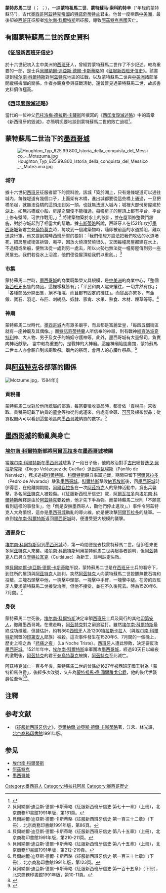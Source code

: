 {{Infobox monarch
| name            =蒙特苏马二世<br /><small>Motēcuhzōma Xōcoyōtzin</small>
| title           =第9代[[特諾奇蒂特蘭|特諾奇蒂特蘭]]特拉托阿尼<br/>[[阿茲特克帝國|阿茲特克帝國]]君主
| image= Moctezuma Mendoza.jpg
| caption         =《[[曼多撒手抄本|门多萨手抄本]]》中的蒙特苏马二世
| reign           =1502年–1520年
| predecessor     =[[阿维特索特尔|阿维特索特尔]]
| successor       =[[奎特拉瓦克|奎特拉瓦克]]
| queen        =特奥特拉尔科<br/>特拉帕利斯基索奇特辛
| issue           ={{le|伊莎贝尔·蒙特祖马|Isabel Moctezuma}}<br />{{le|佩德羅·蒙特蘇馬|Pedro Moctezuma}}<br />奇马尔波波卡<!--并非早期统治者[[奇马尔波波卡|奇马尔波波卡]]--><br />特拉尔特卡特辛
| father          =[[阿沙亚卡特尔|阿沙亚卡特尔]]
| mother          =索奇奎耶特尔
| birth_date   = 约1466年
| death_date   = 1520年6月29日
| death_place  =[[特諾奇蒂特蘭|特諾奇蒂特蘭]]
}}
'''蒙特苏馬二世'''（{{lang-es|Moctezuma II}}；{{lang-nah|Motēcuhzōma Xōcoyōtzin}} {{IPA-all|moteːkʷ'soːma ʃoːko'joːtsin}}；{{bd||約1475年|1520年|6月29日|catIdx=M}}），一譯'''蒙特祖馬二世'''、'''蒙特蘇马·索科約特辛'''（“年轻的蒙特蘇马”），古代[[墨西哥|墨西哥]][[阿茲特克帝國|阿茲特克帝國]]的[[特諾奇蒂特兰|特諾奇蒂特兰]]君主。他曾一度稱霸[[中美洲|中美洲]]，最後卻被[[西班牙|西班牙]]征服者[[埃尔南·科爾特斯|埃尔南·科爾特斯]]所征服，導致[[阿茲特克帝國|阿茲特克帝國]]灭亡。

== 有關蒙特蘇馬二世的歷史資料 ==
=== 《[[征服新西班牙信史|征服新西班牙信史]]》 ===
於十六世紀初入主中美洲的[[西班牙|西班牙]]人，曾經對蒙特蘇馬二世作了不少記述。較為重要的一部，是士兵[[貝爾納爾·迪亞斯·德爾·卡斯蒂略|貝爾納爾·迪亞斯·德爾·卡斯蒂略]]的《[[征服新西班牙信史|征服新西班牙信史]]》。該書提到[[埃尔南·科爾特斯|埃尔南·科爾特斯]]對[[阿茲特克|阿茲特克]]地區的征戰，以及蒙特蘇馬二世與[[中美洲|中美洲]]諸部落間縱橫捭闔的關係。作者亦親身參與征戰活動，還曾晉見過蒙特蘇馬二世，故該書史料價值極高。

=== 《[[西印度毀滅述略|西印度毀滅述略]]》 ===
當代的一位神父[[巴托洛梅·德拉斯·卡薩斯|巴托洛梅·德拉斯·卡薩斯]]所撰寫的《[[西印度毀滅述略|西印度毀滅述略]]》中的篇章《新西班牙的毁滅》，亦簡明扼要地談到蒙特蘇馬二世的敗亡過程<ref name="WDL">{{cite web |url = http://www.wdl.org/zh/item/515/ |title = 暴君阿尔巴公爵和国王菲利普二世的其他指挥官在荷兰犯下的残酷而可怕的西班牙暴政的真实反映 |website = [[World_Digital_Library|World Digital Library]] |date = 1620 |accessdate = 2013-08-27 }}</ref>。

== 蒙特蘇馬二世治下的[[墨西哥城|墨西哥城]] ==
[[Image:Houghton_Typ_625.99.800_Istoria_della_conquista_del_Messico_-_Motezuma.jpg|thumb]]
=== 城守 ===
據十六世紀[[西班牙|西班牙]]征服者留下的資料說，該城「築於湖上，只有幾條堤道可以通往城內，每條堤道有幾個口子，上面架有木橋，進出城都要從這些橋上通過，一旦把橋吊起，就無法從橋的這頭走到另一頭，也就無法進入城內；城裡大部份房屋建於湖上，如無吊橋或小船，房屋之間便不能相通，每幢房子的屋頂上都有平台，平台上修有壁障，可供作戰用。」<ref>貝爾納爾·迪亞斯·德爾·卡斯蒂略《征服新西班牙信史‧第七十一章》（上冊），北京商務印書館1991年版，第161頁。</ref>
將建築物築於水上的設計，並在屋頂修整戰鬥設施，對於守城起到了相當大的幫助。據[[貝爾納爾·迪亞斯·德爾·卡斯蒂略|卡斯蒂略]]所說，西班牙人在1521年攻打[[墨西哥城|墨西哥城]]新君主[[夸烏特莫克|夸烏特莫克]]時，每攻到一個建築物時，隨即被前面的水道攔阻，難以迅速行軍，他又提到當時西班牙軍的狼狽：「我們便想方設法把我們攻佔的水道堵死，把房屋或街區拆毁、夷平，因放火燒須焚燒很久，又因每幢房屋都建在水上，不過橋或坐船，便無法從一處到另一處去，所以火勢也無法從一幢房屋傳到另一座房屋去。我們若從水上泅渡，他們便從屋頂給我們以重創。」<ref>貝爾納爾·迪亞斯·德爾·卡斯蒂略《征服新西班牙信史‧第一百三十二章》（下冊），北京商務印書館1991年版，第86頁。</ref>

=== 市集 ===
蒙特蘇馬二世時，[[墨西哥城|墨西哥城]]的商業既繁榮又具規模，是[[中美洲|中美洲]]的商業中心，「整個[[新西班牙總督轄區|新西班牙]]出售的商品，這裡樣樣皆有」；「平民和商人熙來攘往，一切井然有序」；「各種商品分開出售，絕不相混，而且都有固定的攤住」。而貨品亦繁多，有金銀、寶石、羽毛、布匹、刺綉品、奴隸、家禽、水果、熟食、木材、煙草等等。<ref>貝爾納爾·迪亞斯·德爾·卡斯蒂略《征服新西班牙信史‧第八十五章》（上冊），北京商務印書館1991年版，第210-211頁。</ref>
=== 神廟 ===
蒙特蘇馬二世時代，[[墨西哥城|墨西哥城]]內有眾多廟宇，而且都是富麗堂皇，「每四五個街區就有一座神廟及其偶像。」而[[特諾奇蒂特蘭|特諾奇蒂特蘭]]人所信奉的神祇，則有戰神[[維齊洛波奇特利|維齊洛波奇特利]]神、大人物、男子及女子的婚姻守護神等。此外，墨西哥城有大量祭司，負責向神祇獻祭。
當中較為重要的，是戰神的大神廟。這座神廟範圍廣闊，蒙特蘇馬二世本人亦會親自到該廟致祭。廟內的祭司，會用人的心臟作祭品。<ref>貝爾納爾·迪亞斯·德爾·卡斯蒂略《征服新西班牙信史‧第八十五章》（上冊），北京商務印書館1991年版，第212-219頁。</ref>

== 與[[阿茲特克|阿茲特克]]各部落的關係 ==
[[Image:Motzume.jpg|thumb]]，1584年]]
=== 貢稅冊 ===
蒙特蘇馬二世對於他所統屬的部落，每當要徵收貢品時，都會依「貢稅冊」來收取。貢稅冊記載了納貢的[[金|黃金]]等物從何處運來，何處有金礦、[[可可|可可]]及棉布製品；從貢稅冊內可以看到這些地區向[[墨西哥城|墨西哥城]]納貢的數字。<ref>貝爾納爾·迪亞斯·德爾·卡斯蒂略《征服新西班牙信史‧第一百三十七章》（下冊），北京商務印書館1991年版，第123頁。</ref>

== [[墨西哥城|墨西哥城]]的動亂與身亡 ==
=== [[埃尔南·科爾特斯|埃尔南·科爾特斯]]部將[[阿爾瓦拉多|阿爾瓦拉多]]在[[墨西哥城|墨西哥城]]被圍 ===
當[[埃尔南·科爾特斯|埃尔南·科爾特斯]]在[[墨西哥城|墨西哥城]]駐紥了一段日子後，他的政治對手[[古巴|古巴]]總督[[迭戈·貝拉斯克斯|迭戈·貝拉斯克斯]]（Diego Velázquez de Cuéllar）派出[[納瓦埃斯|納瓦埃斯]]（Pánfilo de Narváez），務求追捕[[埃尔南·科爾特斯|科爾特斯]]。[[埃尔南·科爾特斯|科爾特斯]]親自率軍迎戰，期間只留下[[阿爾瓦拉多|阿爾瓦拉多]]（Pedro de Alvarado）駐紥[[墨西哥城|墨西哥城]]。[[埃尔南·科爾特斯|科爾特斯]]擊敗[[納瓦埃斯|納瓦埃斯]]後，回[[墨西哥城|墨西哥城]]時郤得悉，在他離開期間，[[阿爾瓦拉多|阿爾瓦拉多]]在一次[[阿茲特克|阿茲特克]]人的祭神活動中，竟出兵襲擊，多名[[阿茲特克|阿茲特克]]人被殺傷。（《征服新西班牙信史》載，[[阿爾瓦拉多|阿爾瓦拉多]]向[[埃尔南·科爾特斯|埃尔南·科爾特斯]]解釋是由於[[阿茲特克|阿茲特克]]要殺他，他才先下手為強。而蒙特蘇馬二世則「不願意看到這樣的事發生」，他「倒是安撫墨西哥人，勸他們停止進攻」。）事件令阿茲特克人大為憤恨，這亦是[[墨西哥城|墨西哥城]]動亂的導火線。於是便攻擊[[阿爾瓦拉多|阿爾瓦拉多]]的駐軍。一直到[[埃尔南·科爾特斯|埃尔南·科爾特斯]]返回[[墨西哥城|墨西哥城]]時，便遭受更大規模的襲擊。

=== 遇害身亡 ===
[[埃尔南·科爾特斯|埃尔南·科爾特斯]]回到[[墨西哥城|墨西哥城]]時，第一時間便是去找蒙特蘇馬二世，但卻惹來更多[[阿茲特克|阿茲特克]]人來襲。[[埃尔南·科爾特斯|埃尔南·科爾特斯]]利用蒙特蘇馬二世與起事者談判，但[[阿茲特克|阿茲特克]]人已另立[[奎特拉瓦克|奎特拉瓦克]]（Cuitláuac）為新王，談判註定失敗。

據[[貝爾納爾·迪亞斯·德爾·卡斯蒂略|貝爾納爾·迪亞斯·德爾·卡斯蒂略]]所說，蒙特蘇馬二世是在[[西班牙|西班牙]]士兵的看守下，到住所的屋頂與[[阿茲特克|阿茲特克]]人談判。突然[[阿茲特克|阿茲特克]]人向蒙特蘇馬二世投擲無數石塊和投槍，三塊石頭擊中他，一塊擊中頭部，一塊擊中手臂，一塊擊中腿。在旁的西班牙人要求蒙特蘇馬二世接受治療，但他不接受，並在不久後死去。時為1520年6、7月間。<ref>貝爾納爾·迪亞斯·德爾·卡斯蒂略《征服新西班牙信史‧第一百十五章》（下冊），北京商務印書館1991年版，第10-11頁。</ref>

=== 身後 ===
蒙特蘇馬二世死後，[[埃尔南·科爾特斯|埃尔南·科爾特斯]]決定率領[[西班牙|西班牙]]士兵及同行的其他[[印第安人|印第安人]]，撤離墨西哥城。在撤走時，[[阿茲特克|阿茲特克]]對之窮追猛打。雖然[[埃尔南·科爾特斯|埃尔南·科爾特斯]]最終成功撤離，但據估計，約有860[[西班牙|西班牙]]人及1200[[特拉斯卡拉|特拉斯卡拉]]人（與[[埃尔南·科爾特斯|埃尔南·科爾特斯]]同盟的[[印第安人|印第安人]]部族）被殺。這次事件發生在1520年6、7月間的一個晚上，歷史上稱之為「[[悲痛之夜|悲痛之夜]]」（La Noche Triste）。[[西班牙|西班牙]]人遭此慘敗，決定要反攻[[墨西哥城|墨西哥城]]。1521年年中，[[埃尔南·科爾特斯|埃尔南·科爾特斯]]率軍圍攻[[墨西哥城|墨西哥城]]，經過93天日以繼夜的激戰後，[[阿茲特克|阿茲特克]]的君王[[夸烏特莫克|夸烏特莫克]]被擒，[[阿茲特克|阿茲特克]]至此滅亡。

阿茲特克滅亡一百多年後，蒙特蘇馬二世的曾孫於1627年被西班牙國王封為「蒙特祖馬伯爵」，後經多次改號，又升為[[蒙特祖馬·德·圖爾騰戈公爵|蒙特祖馬·德·圖爾騰戈公爵]]，他的後代世襲爵位至今<ref>{{cite journal |author1=José Ignacio Conde y Díaz-Rubín y Javier Sanchiz Ruiz |title=Conde de Moctezuma de Tultengo” |date=2019-03-13 |url=https://www.historicas.unam.mx/publicaciones/publicadigital/libros/577/577_01_04_05_Moctezuma.pdf |accessdate=2021-05-15}}</ref><ref>{{cite web |author1=西班牙司法部 |title=Orden JUS/2484/201 |url=https://www.boe.es/diario_boe/txt.php?id=BOE-A-2014-41 |website=西班牙官方公報 (Agencia Estatal Boletín Oficial del Estado) |accessdate=2021-05-18}}</ref>。

== 注釋 ==
<div class="貝爾納爾·迪亞斯·德爾·卡斯蒂略《征服新西班牙信史‧第七十一章》（上冊），北京商務印書館1991年版，第161頁。">
<div class="貝爾納爾·迪亞斯·德爾·卡斯蒂略《征服新西班牙信史‧第一百三十二章》（下冊），北京商務印書館1991年版，第86頁。">
<div class="貝爾納爾·迪亞斯·德爾·卡斯蒂略《征服新西班牙信史‧第八十五章》（上冊），北京商務印書館1991年版，第210-211頁">
<div class="貝爾納爾·迪亞斯·德爾·卡斯蒂略《征服新西班牙信史‧第八十五章》（上冊），北京商務印書館1991年版，第212-219頁。">
<div class="貝爾納爾·迪亞斯·德爾·卡斯蒂略《征服新西班牙信史‧第一百三十七章》（下冊），北京商務印書館1991年版，第123頁。">
<div class="貝爾納爾·迪亞斯·德爾·卡斯蒂略《征服新西班牙信史‧第一百十五章》（下冊），北京商務印書館1991年版，第10-11頁。">
<references />
</div>

== 参考文献 ==
* 《[[征服新西班牙信史|征服新西班牙信史]]》，[[貝爾納爾·迪亞斯·德爾·卡斯蒂略|貝爾納爾·迪亞斯·德爾·卡斯蒂略]]著，江禾、林光譯，[[北京|北京]][[商務印書館|商務印書館]]1991年版。

== 参见 ==
* [[埃尔南·科爾蒂斯|埃尔南·科爾蒂斯]]
* [[阿茲特克|阿茲特克]]
* [[墨西哥城|墨西哥城]]

{{Tlahtoāni}}
{{Authority control}}
[[Category:墨西哥人|Category:墨西哥人]]
[[Category:特拉托阿尼|Category:特拉托阿尼]]
[[Category:墨西哥歷史|Category:墨西哥歷史]]